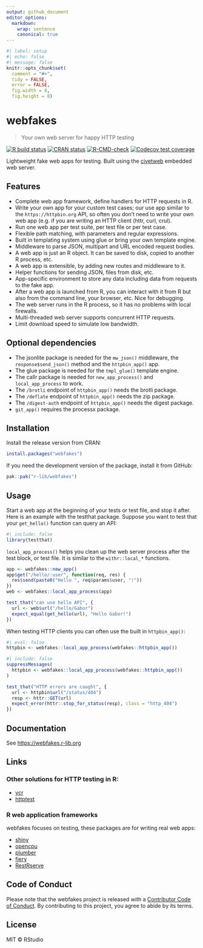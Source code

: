 ```yaml
---
output: github_document
editor_options:
  markdown:
    wrap: sentence
    canonical: true
---
```


<!-- README.md is generated from README.Rmd. Please edit that file -->

```r
#| label: setup
#| echo: false
#| message: false
knitr::opts_chunk$set(
  comment = "#>",
  tidy = FALSE,
  error = FALSE,
  fig.width = 8,
  fig.height = 8)
```

# webfakes

> Your own web server for happy HTTP testing

<!-- badges: start -->

[![R build status](https://github.com/r-lib/webfakes/workflows/R-CMD-check/badge.svg)](https://github.com/r-lib/webfakes/actions)
[![CRAN status](https://www.r-pkg.org/badges/version/webfakes)](https://CRAN.R-project.org/package=webfakes)
[![R-CMD-check](https://github.com/r-lib/webfakes/actions/workflows/R-CMD-check.yaml/badge.svg)](https://github.com/r-lib/webfakes/actions/workflows/R-CMD-check.yaml)
[![Codecov test coverage](https://codecov.io/gh/r-lib/webfakes/graph/badge.svg)](https://app.codecov.io/gh/r-lib/webfakes)
<!-- badges: end -->

Lightweight fake web apps for testing.
Built using the [civetweb](https://github.com/civetweb/civetweb) embedded web server.

## Features

-   Complete web app framework, define handlers for HTTP requests in R.
-   Write your own app for your custom test cases; our use app similar to the `https://httpbin.org` API, so often you don't need to write your own web app (e.g. if you are writing an HTTP client (httr, curl, crul).
-   Run one web app per test suite, per test file or per test case.
-   Flexible path matching, with parameters and regular expressions.
-   Built in templating system using glue or bring your own template engine.
-   Middleware to parse JSON, multipart and URL encoded request bodies.
-   A web app is just an R object. It can be saved to disk, copied to another R process, etc.
-   A web app is extensible, by adding new routes and middleware to it.
-   Helper functions for sending JSON, files from disk, etc.
-   App-specific environment to store any data including data from requests to the fake app.
-   After a web app is launched from R, you can interact with it from R but also from the command line, your browser, etc. Nice for debugging.
-   The web server runs in the R process, so it has no problems with local firewalls.
-   Multi-threaded web server supports concurrent HTTP requests.
-   Limit download speed to simulate low bandwidth.

## Optional dependencies

-   The jsonlite package is needed for the `mw_json()` middleware, the `response$send_json()` method and the `httpbin_app()` app.
-   The glue package is needed for the `tmpl_glue()` template engine.
-   The callr package is needed for `new_app_process()` and `local_app_process` to work.
-   The `/brotli` endpoint of `httpbin_app()` needs the brotli package.
-   The `/deflate` endpoint of `httpbin_app()` needs the zip package.
-   The `/digest-auth` endpoint of `httpbin_app()` needs the digest package.
-   `git_app()` requires the processx package.

## Installation

Install the release version from CRAN:

``` r
install.packages("webfakes")
```

If you need the development version of the package, install it from GitHub:

``` r
pak::pak("r-lib/webfakes")
```

## Usage

Start a web app at the beginning of your tests or test file, and stop it after.
Here is an example with the testthat package.
Suppose you want to test that your `get_hello()` function can query an API:

```r
#| include: false
library(testthat)
```

`local_app_process()` helps you clean up the web server process after the test block, or test file.
It is similar to the `withr::local_*` functions.

``` r
app <- webfakes::new_app()
app$get("/hello/:user", function(req, res) {
  res$send(paste0("Hello ", req$params$user, "!"))
})
web <- webfakes::local_app_process(app)

test_that("can use hello API", {
  url <- web$url("/hello/Gabor")
  expect_equal(get_hello(url), "Hello Gabor!")
})
```

When testing HTTP clients you can often use the built in `httpbin_app()`:

```r
#| eval: false
httpbin <- webfakes::local_app_process(webfakes::httpbin_app())
```

```r
#| include: false
suppressMessages(
  httpbin <- webfakes::local_app_process(webfakes::httpbin_app())
)
```

```r
test_that("HTTP errors are caught", {
  url <- httpbin$url("/status/404")
  resp <- httr::GET(url)
  expect_error(httr::stop_for_status(resp), class = "http_404")
})
```

## Documentation

See <https://webfakes.r-lib.org>

## Links

### Other solutions for HTTP testing in R:

-   [vcr](https://github.com/ropensci/vcr)
-   [httptest](https://github.com/nealrichardson/httptest)

### R web application frameworks

webfakes focuses on testing, these packages are for writing real web apps:

-   [shiny](https://github.com/rstudio/shiny)
-   [opencpu](https://www.opencpu.org/)
-   [plumber](https://github.com/rstudio/plumber)
-   [fiery](https://github.com/thomasp85/fiery)
-   [RestRserve](https://github.com/rexyai/RestRserve)

## Code of Conduct

Please note that the webfakes project is released with a
[Contributor Code of Conduct](https://webfakes.r-lib.org/dev/CODE_OF_CONDUCT.html).
By contributing to this project, you agree to abide by its terms.

## License

MIT © RStudio
